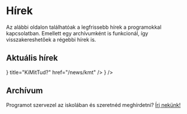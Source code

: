 
# Hírek

Az alábbi oldalon találhatóak a legfrissebb hírek a programokkal kapcsolatban. Emellett egy archívumként is funkcionál, így visszakereshetőek a régebbi hírek is.

## Aktuális hírek

<Cards>
  <Card
    arrow={true}
    icon={<FaSlideshare />}
    title="KiMitTud?"
    href="/news/kmt"
  />
  <Card
    arrow={true}
    title="Pulóver rendelés"
    href="https://pullowear.hu/termekkategoria/ejg/"
    icon={<PiHoodieBold />}
  />
</Cards>

## Archívum

<Cards>
  <Card arrow={true} title="Design pályázat" href="/news/merch" />
  <Card arrow={true} title="Zene Világnapja" href="/news/zenevilagnap" />
  <Card arrow={true} title="Karácsonyi koncert" href="/news/walkthewish" />
  <Card arrow={true} title="Kéktúra 14. szakasz" href="/news/kektura" />
  <Card arrow={true} title="Gólyaest" href="/news/golyaest" />
  <Card arrow={true} title="KlubExpo" href="/news/klubexpo" />
</Cards>

Programot szervezel az iskolában és szeretnéd meghírdetni? [Írj nekünk!](https://barnagoz.atlassian.net/servicedesk/customer/portal/3/group/4/create/13)
